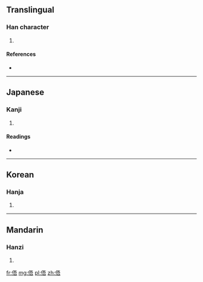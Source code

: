 ==Translingual==

===Han character===
{{Han char|rn=9|rad=人|as=07|sn=9|four=2126<sub>1</sub>|canj=人一一口 (OMMR)}}

# {{defn|Han|sort=人07}}

====References====
* {{Han ref|kx=0104.140|dkj=00673|dj=0220.130|hdz=10157.050|uh=4FC9|ud=20425|bh=CDE1|bd=52705}}

----

==Japanese==

===Kanji===
{{ja-kanji|grade=|rs=人07}}

# {{defn|lang=ja|sort=人07}}

====Readings====
* {{ja-readings|on=[[ご]] (go)|kun=[[むかえる]] (mukaeru), [[あう]] (au)}}

----

==Korean==

===Hanja===
{{ko-hanja|hangeul=오|rv=o|mr=o}}

# {{defn|lang=ko|sort=人07}}

----

==Mandarin==

===Hanzi===
{{cmn-hanzi|pin=[[wù]] ([[wu4]])|wg=wu<sup>4</sup>}}

# {{defn|lang=cmn|sort=人07}}

[[fr:俉]]
[[mg:俉]]
[[pl:俉]]
[[zh:俉]]